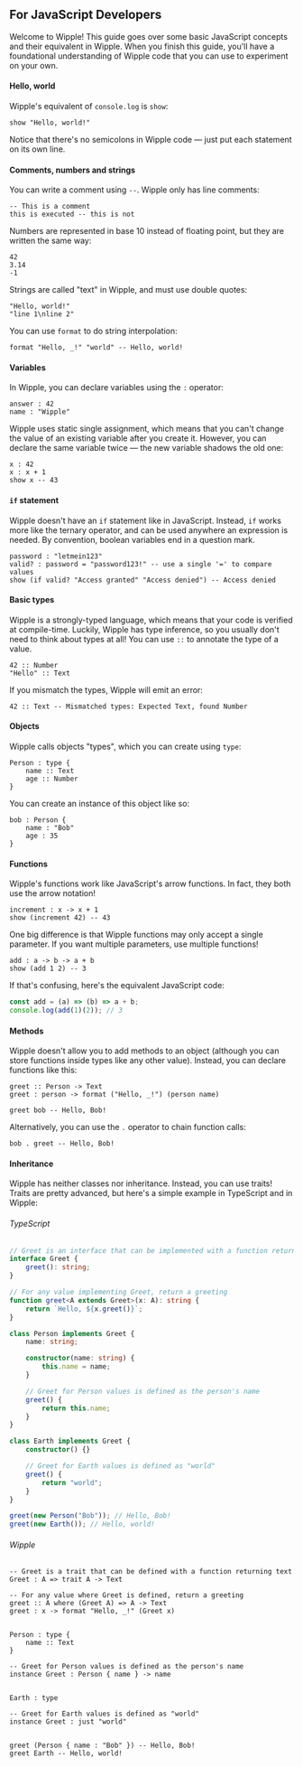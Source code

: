 ## For JavaScript Developers

Welcome to Wipple! This guide goes over some basic JavaScript concepts and their equivalent in Wipple. When you finish this guide, you'll have a foundational understanding of Wipple code that you can use to experiment on your own.

#### Hello, world

Wipple's equivalent of `console.log` is `show`:

```wipple
show "Hello, world!"
```

Notice that there's no semicolons in Wipple code — just put each statement on its own line.

#### Comments, numbers and strings

You can write a comment using `--`. Wipple only has line comments:

```wipple
-- This is a comment
this is executed -- this is not
```

Numbers are represented in base 10 instead of floating point, but they are written the same way:

```wipple
42
3.14
-1
```

Strings are called "text" in Wipple, and must use double quotes:

```wipple
"Hello, world!"
"line 1\nline 2"
```

You can use `format` to do string interpolation:

```wipple
format "Hello, _!" "world" -- Hello, world!
```

#### Variables

In Wipple, you can declare variables using the `:` operator:

```wipple
answer : 42
name : "Wipple"
```

Wipple uses static single assignment, which means that you can't change the value of an existing variable after you create it. However, you can declare the same variable twice — the new variable shadows the old one:

```wipple
x : 42
x : x + 1
show x -- 43
```

#### `if` statement

Wipple doesn't have an `if` statement like in JavaScript. Instead, `if` works more like the ternary operator, and can be used anywhere an expression is needed. By convention, boolean variables end in a question mark.

```wipple
password : "letmein123"
valid? : password = "password123!" -- use a single '=' to compare values
show (if valid? "Access granted" "Access denied") -- Access denied
```

#### Basic types

Wipple is a strongly-typed language, which means that your code is verified at compile-time. Luckily, Wipple has type inference, so you usually don't need to think about types at all! You can use `::` to annotate the type of a value.

```wipple
42 :: Number
"Hello" :: Text
```

If you mismatch the types, Wipple will emit an error:

```wipple
42 :: Text -- Mismatched types: Expected Text, found Number
```

#### Objects

Wipple calls objects "types", which you can create using `type`:

```wipple
Person : type {
    name :: Text
    age :: Number
}
```

You can create an instance of this object like so:

```wipple
bob : Person {
    name : "Bob"
    age : 35
}
```

#### Functions

Wipple's functions work like JavaScript's arrow functions. In fact, they both use the arrow notation!

```wipple
increment : x -> x + 1
show (increment 42) -- 43
```

One big difference is that Wipple functions may only accept a single parameter. If you want multiple parameters, use multiple functions!

```wipple
add : a -> b -> a + b
show (add 1 2) -- 3
```

If that's confusing, here's the equivalent JavaScript code:

```javascript
const add = (a) => (b) => a + b;
console.log(add(1)(2)); // 3
```

#### Methods

Wipple doesn't allow you to add methods to an object (although you can store functions inside types like any other value). Instead, you can declare functions like this:

```wipple
greet :: Person -> Text
greet : person -> format ("Hello, _!") (person name)

greet bob -- Hello, Bob!
```

Alternatively, you can use the `.` operator to chain function calls:

```wipple
bob . greet -- Hello, Bob!
```

#### Inheritance

Wipple has neither classes nor inheritance. Instead, you can use traits! Traits are pretty advanced, but here's a simple example in TypeScript and in Wipple:

###### TypeScript

```typescript
// Greet is an interface that can be implemented with a function returning text
interface Greet {
    greet(): string;
}

// For any value implementing Greet, return a greeting
function greet<A extends Greet>(x: A): string {
    return `Hello, ${x.greet()}`;
}

class Person implements Greet {
    name: string;

    constructor(name: string) {
        this.name = name;
    }

    // Greet for Person values is defined as the person's name
    greet() {
        return this.name;
    }
}

class Earth implements Greet {
    constructor() {}

    // Greet for Earth values is defined as "world"
    greet() {
        return "world";
    }
}

greet(new Person("Bob")); // Hello, Bob!
greet(new Earth()); // Hello, world!
```

###### Wipple

```wipple
-- Greet is a trait that can be defined with a function returning text
Greet : A => trait A -> Text

-- For any value where Greet is defined, return a greeting
greet :: A where (Greet A) => A -> Text
greet : x -> format "Hello, _!" (Greet x)


Person : type {
    name :: Text
}

-- Greet for Person values is defined as the person's name
instance Greet : Person { name } -> name


Earth : type

-- Greet for Earth values is defined as "world"
instance Greet : just "world"


greet (Person { name : "Bob" }) -- Hello, Bob!
greet Earth -- Hello, world!
```
